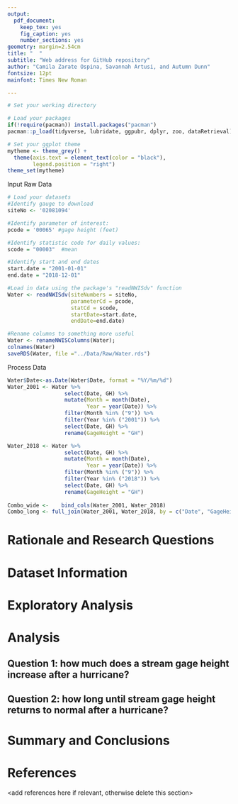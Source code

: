 ```yaml
---
output: 
  pdf_document:
    keep_tex: yes
    fig_caption: yes
    number_sections: yes
geometry: margin=2.54cm
title: "  "
subtitle: "Web address for GitHub repository"
author: "Camila Zarate Ospina, Savannah Artusi, and Autumn Dunn"
fontsize: 12pt
mainfont: Times New Roman

---
```


\newpage
\tableofcontents 
\newpage
\listoftables 
\newpage
\listoffigures 
\newpage

```r
# Set your working directory

# Load your packages
if(!require(pacman)) install.packages("pacman")
pacman::p_load(tidyverse, lubridate, ggpubr, dplyr, zoo, dataRetrieval)

# Set your ggplot theme
mytheme <- theme_grey() +
  theme(axis.text = element_text(color = "black"), 
        legend.position = "right")
theme_set(mytheme)
```

Input Raw Data
```r
# Load your datasets
#Identify gauge to download
siteNo <- '02081094' 

#Identify parameter of interest: 
pcode = '00065' #gage height (feet)

#Identify statistic code for daily values: 
scode = "00003"  #mean

#Identify start and end dates
start.date = "2001-01-01"
end.date = "2018-12-01"

#Load in data using the package's "readNWISdv" function
Water <- readNWISdv(siteNumbers = siteNo, 
                    parameterCd = pcode, 
                    statCd = scode, 
                    startDate=start.date, 
                    endDate=end.date)

#Rename columns to something more useful
Water <- renameNWISColumns(Water); 
colnames(Water)
saveRDS(Water, file ="../Data/Raw/Water.rds")
```

Process Data
```r
Water$Date<-as.Date(Water$Date, format = "%Y/%m/%d")
Water_2001 <- Water %>% 
                  select(Date, GH) %>% 
                  mutate(Month = month(Date),
                         Year = year(Date)) %>% 
                  filter(Month %in% ("9")) %>% 
                  filter(Year %in% ("2001")) %>% 
                  select(Date, GH) %>% 
                  rename(GageHeight = "GH")

Water_2018 <- Water %>% 
                  select(Date, GH) %>% 
                  mutate(Month = month(Date),
                         Year = year(Date)) %>% 
                  filter(Month %in% ("9")) %>% 
                  filter(Year %in% ("2018")) %>% 
                  select(Date, GH) %>% 
                  rename(GageHeight = "GH")
          
Combo_wide <-    bind_cols(Water_2001, Water_2018)   
Combo_long <- full_join(Water_2001, Water_2018, by = c("Date", "GageHeight"))

```


# Rationale and Research Questions



\newpage

# Dataset Information



\newpage

# Exploratory Analysis 



\newpage

# Analysis



## Question 1: how much does a stream gage height increase after a hurricane? 

## Question 2: how long until stream gage height returns to normal after a hurricane?




\newpage

# Summary and Conclusions


\newpage

# References
<add references here if relevant, otherwise delete this section> 
